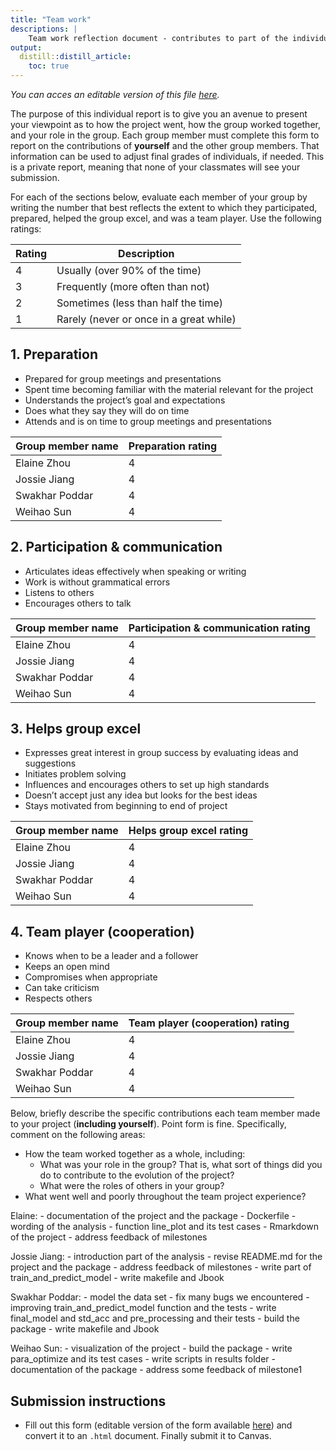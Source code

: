 ```yaml
---
title: "Team work"
descriptions: |
    Team work reflection document - contributes to part of the individual team work grade.
output:
  distill::distill_article:
    toc: true
---
```


*You can acces an editable version of this file [here](https://github.com/UBC-DSCI/dsci-310-student/blob/main/team-work.Rmd).*

The purpose of this individual report
is to give you an avenue to present your viewpoint
as to how the project went,
how the group worked together,
and your role in the group.
Each group member must complete this form
to report on the contributions of **yourself** and the other group members.
That information can be used to adjust final grades of individuals,
if needed.
This is a private report,
meaning that none of your classmates will see your submission.

For each of the sections below,
evaluate each member of your group by writing the number
that best reflects the extent to which they participated,
prepared, helped the group excel, and was a team player.
Use the following ratings:

| Rating | Description                             |
|--------|-----------------------------------------|
| 4      | Usually (over 90% of the time)          |
| 3      | Frequently (more often than not)        |
| 2      | Sometimes (less than half the time)     |
| 1      | Rarely (never or once in a great while) |


## 1. Preparation

- Prepared for group meetings and presentations
- Spent time becoming familiar with the material relevant for the project
- Understands the project's goal and expectations
- Does what they say they will do on time
- Attends and is on time to group meetings and presentations

| Group member name | Preparation rating |
|-------------------|--------------------|
|   Elaine Zhou     |       4            |
|   Jossie Jiang    |       4            |
|   Swakhar Poddar  |       4            |
|    Weihao Sun     |       4            |

## 2. Participation & communication

- Articulates ideas effectively when speaking or writing
- Work is without grammatical errors
- Listens to others
- Encourages others to talk

| Group member name | Participation & communication rating |
|-------------------|--------------------------------------|
|  Elaine Zhou      |               4                      |
|   Jossie Jiang    |               4                      |
|  Swakhar Poddar   |               4                      |
|   Weihao Sun      |               4                      |

## 3. Helps group excel

- Expresses great interest in group success by evaluating ideas and suggestions
- Initiates problem solving
- Influences and encourages others to set up high standards
- Doesn't accept just any idea but looks for the best ideas
- Stays motivated from beginning to end of project

| Group member name | Helps group excel rating |
|-------------------|--------------------------|
|   Elaine Zhou     |            4             |
|   Jossie Jiang    |            4             |
|   Swakhar Poddar  |            4             |
|    Weihao Sun     |            4             |

## 4. Team player (cooperation)

- Knows when to be a leader and a follower
- Keeps an open mind
- Compromises when appropriate
- Can take criticism
- Respects others

| Group member name | Team player (cooperation) rating |
|-------------------|----------------------------------|
|    Elaine Zhou    |               4                  |
|  Jossie Jiang     |               4                  |
|  Swakhar Poddar   |               4                  |
|    Weihao Sun     |               4                  |

Below,
briefly describe the specific contributions each team member
made to your project (**including yourself**).
Point form is fine.
Specifically,
comment on the following areas:

- How the team worked together as a whole, including:
    - What was your role in the group?
      That is, what sort of things did you do to contribute to the evolution of the project?
    - What were the roles of others in your group?
- What went well and poorly throughout the team project experience?

Elaine:
- documentation of the project and the package
- Dockerfile
- wording of the analysis
- function line_plot and its test cases
- Rmarkdown of the project
- address feedback of milestones

Jossie Jiang:
- introduction part of the analysis
- revise README.md for the project and the package
- address feedback of milestones
- write part of train_and_predict_model
- write makefile and Jbook 

Swakhar Poddar:
- model the data set
- fix many bugs we encountered
- improving train_and_predict_model function and the tests
- write final_model and std_acc and pre_processing and their tests
- build the package
- write makefile and Jbook

Weihao Sun:
- visualization of the project
- build the package
- write para_optimize and its test cases
- write scripts in results folder
- documentation of the package
- address some feedback of milestone1




## Submission instructions

- Fill out this form (editable version of the form available [here](https://github.com/UBC-DSCI/dsci-310-student/blob/main/team-work.Rmd)) and convert it to an `.html` document. Finally submit it to Canvas.
